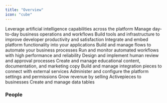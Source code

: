 ```yaml
---
title: "Overview" 
icon: "cube"
---
```


<CardGroup cols={2}>
  <Card title="AI" icon="robot" href="/handbook/teams/ai" color="#8E44AD">
    Leverage artificial intelligence capabilities across the platform
  </Card>
  <Card title="Business Operations" icon="briefcase" href="/handbook/teams/business-operations" color="#96CEB4">
    Manage day-to-day business operations and workflows
  </Card>
  <Card title="Developer Experience" icon="code-branch" href="/handbook/teams/developer-experience" color="#34495E">
    Build tools and infrastructure to improve developer productivity and satisfaction
  </Card>
  <Card title="Embedding" icon="code" href="/handbook/teams/embed-sdk" color="#9B59B6">
    Integrate and embed platform functionality into your applications
  </Card>
  <Card title="Flow Editior" icon="diagram-project" href="/handbook/teams/flow-builder" color="#4ECDC4">
    Build and manage flows to automate your business processes
  </Card>
  <Card title="Flow Execution" icon="gears" href="/handbook/teams/execution-engine" color="#2ECC71">
    Run and monitor automated workflows with high performance and reliability
  </Card>
  <Card title="Human in the Loop" icon="user-check" href="/handbook/teams/human-in-the-loop" color="#E67E22">
    Design and implement human review and approval processes
  </Card>
  <Card title="Marketing Website & Content" icon="pencil" href="/handbook/teams/content" color="#FF6B6B">
    Create and manage educational content, documentation, and marketing copy
  </Card>
  <Card title="Pieces" icon="puzzle-piece" href="/handbook/teams/pieces" color="#F1C40F">
    Build and manage integration pieces to connect with external services
  </Card>
  <Card title="Platform Admin" icon="shield-halved" href="/handbook/teams/platform-admin" color="#45B7D1">
    Administer and configure the platform settings and permissions
  </Card>
  <Card title="Sales" icon="handshake" href="/handbook/teams/sales" color="#27AE60">
    Grow revenue by selling Activepieces to businesses
  </Card>
  <Card title="Tables" icon="table" href="/handbook/teams/tables" color="#3498DB">
    Create and manage data tables
  </Card>
</CardGroup>

### People
<CardGroup col={3}>
<Snippet file="profile/ash.mdx" />
<Snippet file="profile/mo.mdx" />
<Snippet file="profile/abdulyki.mdx" />
<Snippet file="profile/abood.mdx" />
<Snippet file="profile/kishan.mdx" />
<Snippet file="profile/hazem.mdx" />
<Snippet file="profile/ginika.mdx" />
<Snippet file="profile/kareem.mdx" />
<Snippet file="profile/amr.mdx" />
<Snippet file="profile/amro.mdx" />
<Snippet file="profile/sanad.mdx" />
<Snippet file="profile/aboodzein.mdx" />
</CardGroup>
